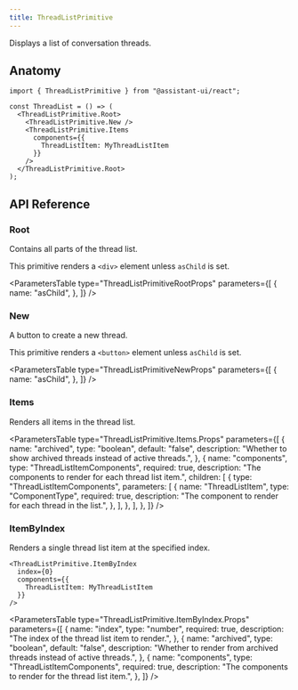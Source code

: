 ```yaml
---
title: ThreadListPrimitive
---
```


Displays a list of conversation threads.


## Anatomy

```tsx
import { ThreadListPrimitive } from "@assistant-ui/react";

const ThreadList = () => (
  <ThreadListPrimitive.Root>
    <ThreadListPrimitive.New />
    <ThreadListPrimitive.Items
      components={{
        ThreadListItem: MyThreadListItem
      }}
    />
  </ThreadListPrimitive.Root>
);
```

## API Reference

### Root

Contains all parts of the thread list.

This primitive renders a `<div>` element unless `asChild` is set.

<ParametersTable
  type="ThreadListPrimitiveRootProps"
  parameters={[
    {
      name: "asChild",
    },
  ]}
/>

### New

A button to create a new thread.

This primitive renders a `<button>` element unless `asChild` is set.

<ParametersTable
  type="ThreadListPrimitiveNewProps"
  parameters={[
    {
      name: "asChild",
    },
  ]}
/>

### Items

Renders all items in the thread list.

<ParametersTable
  type="ThreadListPrimitive.Items.Props"
  parameters={[
    {
      name: "archived",
      type: "boolean",
      default: "false",
      description: "Whether to show archived threads instead of active threads.",
    },
    {
      name: "components",
      type: "ThreadListItemComponents",
      required: true,
      description: "The components to render for each thread list item.",
      children: [
        {
          type: "ThreadListItemComponents",
          parameters: [
            {
              name: "ThreadListItem",
              type: "ComponentType",
              required: true,
              description: "The component to render for each thread in the list.",
            },
          ],
        },
      ],
    },
  ]}
/>

### ItemByIndex

Renders a single thread list item at the specified index.

```tsx
<ThreadListPrimitive.ItemByIndex
  index={0}
  components={{
    ThreadListItem: MyThreadListItem
  }}
/>
```

<ParametersTable
  type="ThreadListPrimitive.ItemByIndex.Props"
  parameters={[
    {
      name: "index",
      type: "number",
      required: true,
      description: "The index of the thread list item to render.",
    },
    {
      name: "archived",
      type: "boolean",
      default: "false",
      description: "Whether to render from archived threads instead of active threads.",
    },
    {
      name: "components",
      type: "ThreadListItemComponents",
      required: true,
      description: "The components to render for the thread list item.",
    },
  ]}
/>